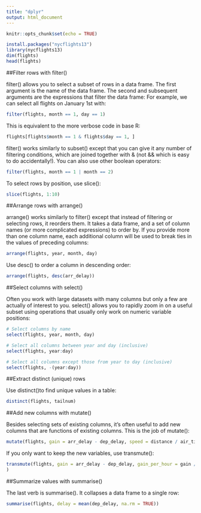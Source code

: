 ```yaml
---
title: "dplyr"
output: html_document
---
```


```r
knitr::opts_chunk$set(echo = TRUE)
```

```r
install.packages("nycflights13")
library(nycflights13)
dim(flights)
head(flights)
```


##Filter rows with filter()

filter() allows you to select a subset of rows in a data frame. The first argument is the name of the data frame. The second and subsequent arguments are the expressions that filter the data frame:
For example, we can select all flights on January 1st with:

```r
filter(flights, month == 1, day == 1)
```

This is equivalent to the more verbose code in base R:

```r
flights[flights$month == 1 & flights$day == 1, ]
```

filter() works similarly to subset() except that you can give it any number of filtering conditions, which are joined together with & (not && which is easy to do accidentally!). You can also use other boolean operators:

```r
filter(flights, month == 1 | month == 2)
```

To select rows by position, use slice():

```r
slice(flights, 1:10)
```


##Arrange rows with arrange()

arrange() works similarly to filter() except that instead of filtering or selecting rows, it reorders them. It takes a data frame, and a set of column names (or more complicated expressions) to order by. If you provide more than one column name, each additional column will be used to break ties in the values of preceding columns:

```r
arrange(flights, year, month, day)
```

Use desc() to order a column in descending order:

```r
arrange(flights, desc(arr_delay))
```


##Select columns with select()

Often you work with large datasets with many columns but only a few are actually of interest to you. select() allows you to rapidly zoom in on a useful subset using operations that usually only work on numeric variable positions:

```r
# Select columns by name
select(flights, year, month, day)
```

```r
# Select all columns between year and day (inclusive)
select(flights, year:day)
```

```r
# Select all columns except those from year to day (inclusive)
select(flights, -(year:day))
```


##Extract distinct (unique) rows

Use distinct()to find unique values in a table:

```r
distinct(flights, tailnum)
```


##Add new columns with mutate()

Besides selecting sets of existing columns, it’s often useful to add new columns that are functions of existing columns. This is the job of mutate():

```r
mutate(flights, gain = arr_delay - dep_delay, speed = distance / air_time * 60)
```

If you only want to keep the new variables, use transmute():
```r
transmute(flights, gain = arr_delay - dep_delay, gain_per_hour = gain / (air_time / 60)
)
```


##Summarize values with summarise()

The last verb is summarise(). It collapses a data frame to a single row:

```r
summarise(flights, delay = mean(dep_delay, na.rm = TRUE))
```
